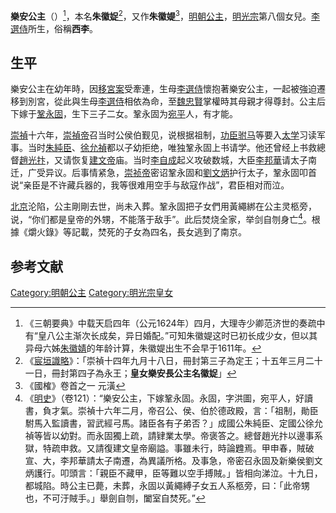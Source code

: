 {{東亞女性歷史人物
| 名稱=乐安公主
| 身份=[[明朝|明朝]]公主
| 畫像=
| 說明=
| 姓名=朱徽媞
| 封爵=[[公主|公主]]
| 子=鞏某
| 封號=乐安长公主
| 出生年=1611年
| 逝世年=1643年
| 女=鞏氏
| 墳墓=無
| 父親=[[明光宗|明光宗]]
| 同胞兄弟=[[朱由模|朱由模]]
| 母親=[[李康妃|李康妃]]
| 夫=[[鞏永固|鞏永固]]
|}}

'''樂安公主'''（{{bd|1611年||1643年|catIdx=Zhu,朱}}）<ref>《三朝要典》中载天启四年（公元1624年）四月，大理寺少卿范济世的奏疏中有“皇八公主渐次长成矣，异日婚配。”可知朱徽媞这时已初长成少女，但以其异母六姊[[朱徽婧|朱徽婧]]的年龄计算，朱徽媞出生不会早于1611年。</ref>，本名'''朱徽娖'''<ref>《[[宸垣識略|宸垣識略]]》：「崇禎十四年九月十八日，冊封第三子為定王；十五年三月二十一日，冊封第四子為永王；'''皇女樂安長公主名徽娖'''」</ref>，又作'''朱徽媞'''<ref name="c">《國榷》卷首之一 元潢</ref>，[[明朝|明朝]][[公主|公主]]，[[明光宗|明光宗]]第八個女兒。[[李康妃_(明光宗)|李選侍]]所生，俗稱'''西李'''。

== 生平 ==

樂安公主在幼年時，因[[移宮案|移宮案]]受牽連，生母[[李康妃_(明光宗)|李選侍]]懷抱著樂安公主，一起被強迫遷移到別宮，從此與生母[[李康妃_(明光宗)|李選侍]]相依為命，至[[魏忠賢|魏忠賢]]掌權時其母親才得尊封。公主后下嫁于[[鞏永固|鞏永固]]，生下三子二女。鞏永固为[[宛平|宛平]]人，有才能。

[[崇禎|崇禎]]十六年，[[崇禎帝|崇禎帝]]召当时公侯伯觐见，说根据祖制，[[功臣|功臣]][[驸马|驸马]]等要入[[太学|太学]]习读军事。当时[[朱純臣|朱純臣]]、[[徐允禎|徐允禎]]都以子幼拒绝，唯独鞏永固上书请学。他还曾经上书救總督[[趙光抃|趙光抃]]，又请恢复[[建文帝|建文帝]]庙。当时[[李自成|李自成]]起义攻破数城，大臣[[李邦華|李邦華]]请太子南迁，广受异议。后事情紧急，[[崇祯帝|崇祯帝]]密诏鞏永固和[[劉文炳|劉文炳]]护行太子，鞏永固叩首说“亲臣是不许藏兵器的，我等很难用空手与敌寇作战”，君臣相对而泣。

[[北京|北京]]沦陷，公主剛剛去世，尚未入葬。鞏永固把子女們用黃繩綁在公主灵柩旁，说，“你们都是皇帝的外甥，不能落于敌手”。此后焚烧全家，举剑自刎身亡<ref>《[[明史|明史]]》（卷121）：“樂安公主，下嫁鞏永固。永固，字洪圖，宛平人，好讀書，負才氣。崇禎十六年二月，帝召公、侯、伯於德政殿，言：「祖制，勛臣駙馬入監讀書，習武經弓馬。諸臣各有子弟否？」成國公朱純臣、定國公徐允禎等皆以幼對。而永固獨上疏，請肄業太學。帝褒答之。總督趙光抃以邊事系獄，特疏申救。又請復建文皇帝廟謚。事雖未行，時論韙焉。甲申春，賊破宣、大，李邦華請太子南遷，為異議所格。及事急，帝密召永固及新樂侯劉文炳護行。叩頭言：「親臣不藏甲，臣等難以空手搏賊。」皆相向涕泣。十九日，都城陷。時公主已薨，未葬，永固以黃繩縛子女五人系柩旁，曰：「此帝甥也，不可汙賊手。」舉劍自刎，闔室自焚死。”</ref>。根據《爝火錄》等記載，焚死的子女為四名，長女逃到了南京。

==参考文献==
<div class="references-small">
<references></references>
</div>

{{明光宗皇室}}

[[Category:明朝公主|Category:明朝公主]]
[[Category:明光宗皇女|Category:明光宗皇女]]